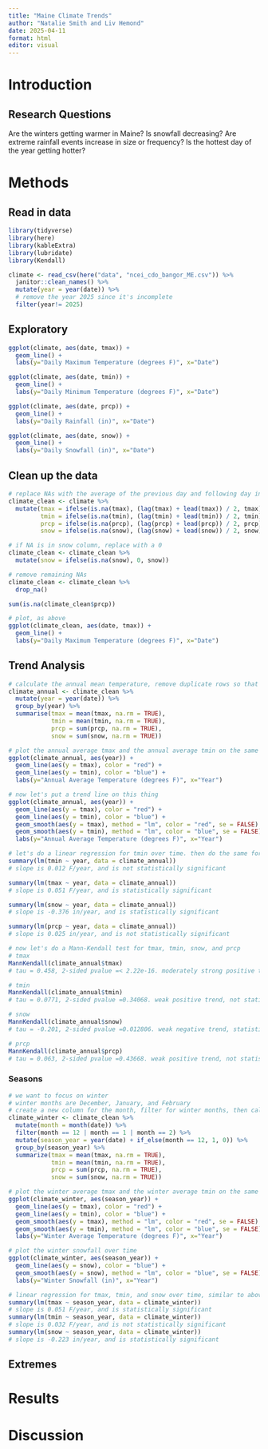 ```yaml
---
title: "Maine Climate Trends"
author: "Natalie Smith and Liv Hemond"
date: 2025-04-11
format: html
editor: visual
---
```


# Introduction

## Research Questions

Are the winters getting warmer in Maine?
Is snowfall decreasing? 
Are extreme rainfall events increase in size or frequency?
Is the hottest day of the year getting hotter? 

# Methods

## Read in data

```r
library(tidyverse)
library(here)
library(kableExtra)
library(lubridate)
library(Kendall)
```

```r
climate <- read_csv(here("data", "ncei_cdo_bangor_ME.csv")) %>% 
  janitor::clean_names() %>% 
  mutate(year = year(date)) %>%
  # remove the year 2025 since it's incomplete
  filter(year!= 2025)
```
## Exploratory

```r
ggplot(climate, aes(date, tmax)) + 
  geom_line() + 
  labs(y="Daily Maximum Temperature (degrees F)", x="Date")

ggplot(climate, aes(date, tmin)) + 
  geom_line() + 
  labs(y="Daily Minimum Temperature (degrees F)", x="Date")

ggplot(climate, aes(date, prcp)) + 
  geom_line() + 
  labs(y="Daily Rainfall (in)", x="Date")

ggplot(climate, aes(date, snow)) + 
  geom_line() + 
  labs(y="Daily Snowfall (in)", x="Date")
```
## Clean up the data

```r
# replace NAs with the average of the previous day and following day in the climate dataset.
climate_clean <- climate %>% 
  mutate(tmax = ifelse(is.na(tmax), (lag(tmax) + lead(tmax)) / 2, tmax),
         tmin = ifelse(is.na(tmin), (lag(tmin) + lead(tmin)) / 2, tmin),
         prcp = ifelse(is.na(prcp), (lag(prcp) + lead(prcp)) / 2, prcp),
         snow = ifelse(is.na(snow), (lag(snow) + lead(snow)) / 2, snow))

# if NA is in snow column, replace with a 0
climate_clean <- climate_clean %>% 
  mutate(snow = ifelse(is.na(snow), 0, snow))

# remove remaining NAs
climate_clean <- climate_clean %>% 
  drop_na()

sum(is.na(climate_clean$prcp))

# plot, as above
ggplot(climate_clean, aes(date, tmax)) + 
  geom_line() + 
  labs(y="Daily Maximum Temperature (degrees F)", x="Date")
```

## Trend Analysis
```r
# calculate the annual mean temperature, remove duplicate rows so that there's only one row of average values per year
climate_annual <- climate_clean %>% 
  mutate(year = year(date)) %>% 
  group_by(year) %>% 
  summarise(tmax = mean(tmax, na.rm = TRUE),
            tmin = mean(tmin, na.rm = TRUE),
            prcp = sum(prcp, na.rm = TRUE),
            snow = sum(snow, na.rm = TRUE))

# plot the annual average tmax and the annual average tmin on the same graph
ggplot(climate_annual, aes(year)) + 
  geom_line(aes(y = tmax), color = "red") + 
  geom_line(aes(y = tmin), color = "blue") + 
  labs(y="Annual Average Temperature (degrees F)", x="Year") 
```

```r
# now let's put a trend line on this thing
ggplot(climate_annual, aes(year)) + 
  geom_line(aes(y = tmax), color = "red") + 
  geom_line(aes(y = tmin), color = "blue") + 
  geom_smooth(aes(y = tmax), method = "lm", color = "red", se = FALSE) + 
  geom_smooth(aes(y = tmin), method = "lm", color = "blue", se = FALSE) + 
  labs(y="Annual Average Temperature (degrees F)", x="Year")
```

```r
# let's do a linear regression for tmin over time. then do the same for tmax, snow, and prcp
summary(lm(tmin ~ year, data = climate_annual))
# slope is 0.012 F/year, and is not statistically significant

summary(lm(tmax ~ year, data = climate_annual))
# slope is 0.051 F/year, and is statistically significant

summary(lm(snow ~ year, data = climate_annual))
# slope is -0.376 in/year, and is statistically significant

summary(lm(prcp ~ year, data = climate_annual))
# slope is 0.025 in/year, and is not statistically significant
```

```r
# now let's do a Mann-Kendall test for tmax, tmin, snow, and prcp
# tmax
MannKendall(climate_annual$tmax)
# tau = 0.458, 2-sided pvalue =< 2.22e-16. moderately strong positive trend, statistically significant

# tmin
MannKendall(climate_annual$tmin)
# tau = 0.0771, 2-sided pvalue =0.34068. weak positive trend, not statistically significant

# snow
MannKendall(climate_annual$snow)
# tau = -0.201, 2-sided pvalue =0.012806. weak negative trend, statistically significant

# prcp
MannKendall(climate_annual$prcp)
# tau = 0.063, 2-sided pvalue =0.43668. weak positive trend, not statistically significant
```
### Seasons

```r
# we want to focus on winter
# winter months are December, January, and February
# create a new column for the month, filter for winter months, then calculate seasonal averages and means for each year, as we did above
climate_winter <- climate_clean %>% 
  mutate(month = month(date)) %>% 
  filter(month == 12 | month == 1 | month == 2) %>%
  mutate(season_year = year(date) + if_else(month == 12, 1, 0)) %>% 
  group_by(season_year) %>%
  summarize(tmax = mean(tmax, na.rm = TRUE),
            tmin = mean(tmin, na.rm = TRUE),
            prcp = sum(prcp, na.rm = TRUE),
            snow = sum(snow, na.rm = TRUE))

# plot the winter average tmax and the winter average tmin on the same graph
ggplot(climate_winter, aes(season_year)) + 
  geom_line(aes(y = tmax), color = "red") + 
  geom_line(aes(y = tmin), color = "blue") + 
  geom_smooth(aes(y = tmax), method = "lm", color = "red", se = FALSE) +
  geom_smooth(aes(y = tmin), method = "lm", color = "blue", se = FALSE) +
  labs(y="Winter Average Temperature (degrees F)", x="Year")

# plot the winter snowfall over time
ggplot(climate_winter, aes(season_year)) + 
  geom_line(aes(y = snow), color = "blue") + 
  geom_smooth(aes(y = snow), method = "lm", color = "blue", se = FALSE) +
  labs(y="Winter Snowfall (in)", x="Year")
```

```r
# linear regression for tmax, tmin, and snow over time, similar to above
summary(lm(tmax ~ season_year, data = climate_winter))
# slope is 0.051 F/year, and is statistically significant
summary(lm(tmin ~ season_year, data = climate_winter))
# slope is 0.032 F/year, and is not statistically significant
summary(lm(snow ~ season_year, data = climate_winter))
# slope is -0.223 in/year, and is statistically significant
```


## Extremes


# Results

# Discussion 